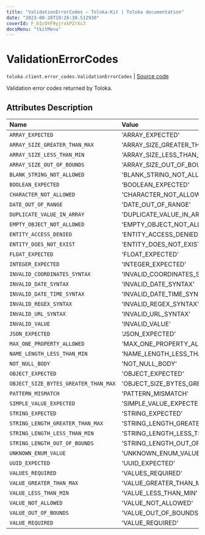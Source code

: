 ```yaml
---
title: "ValidationErrorCodes — Toloka-Kit | Toloka documentation"
date: "2023-08-28T10:26:30.512930"
coverId: F_bIcOYF9yjrxkPZrXc3
docsMenu: "tkitMenu"
---
```


# ValidationErrorCodes

`toloka.client.error_codes.ValidationErrorCodes` | [Source code](https://github.com/Toloka/toloka-kit/blob/v1.2.1/src/client/error_codes.py#L95)

Validation error codes returned by Toloka.

## Attributes Description

| Name | Value | Description |
| :------| :-----------| :----------| 
`ARRAY_EXPECTED`|'ARRAY_EXPECTED'|
`ARRAY_SIZE_GREATER_THAN_MAX`|'ARRAY_SIZE_GREATER_THAN_MAX'|
`ARRAY_SIZE_LESS_THAN_MIN`|'ARRAY_SIZE_LESS_THAN_MIN'|
`ARRAY_SIZE_OUT_OF_BOUNDS`|'ARRAY_SIZE_OUT_OF_BOUNDS'|
`BLANK_STRING_NOT_ALLOWED`|'BLANK_STRING_NOT_ALLOWED'|
`BOOLEAN_EXPECTED`|'BOOLEAN_EXPECTED'|
`CHARACTER_NOT_ALLOWED`|'CHARACTER_NOT_ALLOWED'|
`DATE_OUT_OF_RANGE`|'DATE_OUT_OF_RANGE'|
`DUPLICATE_VALUE_IN_ARRAY`|'DUPLICATE_VALUE_IN_ARRAY'|
`EMPTY_OBJECT_NOT_ALLOWED`|'EMPTY_OBJECT_NOT_ALLOWED'|
`ENTITY_ACCESS_DENIED`|'ENTITY_ACCESS_DENIED'|
`ENTITY_DOES_NOT_EXIST`|'ENTITY_DOES_NOT_EXIST'|
`FLOAT_EXPECTED`|'FLOAT_EXPECTED'|
`INTEGER_EXPECTED`|'INTEGER_EXPECTED'|
`INVALID_COORDINATES_SYNTAX`|'INVALID_COORDINATES_SYNTAX'|
`INVALID_DATE_SYNTAX`|'INVALID_DATE_SYNTAX'|
`INVALID_DATE_TIME_SYNTAX`|'INVALID_DATE_TIME_SYNTAX'|
`INVALID_REGEX_SYNTAX`|'INVALID_REGEX_SYNTAX'|
`INVALID_URL_SYNTAX`|'INVALID_URL_SYNTAX'|
`INVALID_VALUE`|'INVALID_VALUE'|
`JSON_EXPECTED`|'JSON_EXPECTED'|
`MAX_ONE_PROPERTY_ALLOWED`|'MAX_ONE_PROPERTY_ALLOWED'|
`NAME_LENGTH_LESS_THAN_MIN`|'NAME_LENGTH_LESS_THAN_MIN'|
`NOT_NULL_BODY`|'NOT_NULL_BODY'|
`OBJECT_EXPECTED`|'OBJECT_EXPECTED'|
`OBJECT_SIZE_BYTES_GREATER_THAN_MAX`|'OBJECT_SIZE_BYTES_GREATER_THAN_MAX'|
`PATTERN_MISMATCH`|'PATTERN_MISMATCH'|
`SIMPLE_VALUE_EXPECTED`|'SIMPLE_VALUE_EXPECTED'|
`STRING_EXPECTED`|'STRING_EXPECTED'|
`STRING_LENGTH_GREATER_THAN_MAX`|'STRING_LENGTH_GREATER_THAN_MAX'|
`STRING_LENGTH_LESS_THAN_MIN`|'STRING_LENGTH_LESS_THAN_MIN'|
`STRING_LENGTH_OUT_OF_BOUNDS`|'STRING_LENGTH_OUT_OF_BOUNDS'|
`UNKNOWN_ENUM_VALUE`|'UNKNOWN_ENUM_VALUE'|
`UUID_EXPECTED`|'UUID_EXPECTED'|
`VALUES_REQUIRED`|'VALUES_REQUIRED'|
`VALUE_GREATER_THAN_MAX`|'VALUE_GREATER_THAN_MAX'|
`VALUE_LESS_THAN_MIN`|'VALUE_LESS_THAN_MIN'|
`VALUE_NOT_ALLOWED`|'VALUE_NOT_ALLOWED'|
`VALUE_OUT_OF_BOUNDS`|'VALUE_OUT_OF_BOUNDS'|
`VALUE_REQUIRED`|'VALUE_REQUIRED'|